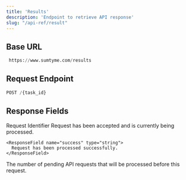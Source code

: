 ```yaml
---
title: 'Results'
description: 'Endpoint to retrieve API response'
slug: "/api-ref/result"
---
```



## Base URL

```python
 https://www.sumtyme.com/results
```

## Request Endpoint

```python
POST /{task_id}
```

## Response Fields

<ResponseField name="task_id" type="string">
  Request Identifier
</ResponseField>

<ResponseField name="status" type="string">
  <Expandable title="Options">
    <ResponseField name="processing" type="string">
       Request has been accepted and is currently being processed.
    </ResponseField>

    <ResponseField name="success" type="string">
      Request has been processed successfully.
    </ResponseField>
  </Expandable>
</ResponseField>

<ResponseField name="tasks_ahead" type="int">
  The number of pending API requests that will be processed before this request.
</ResponseField>
